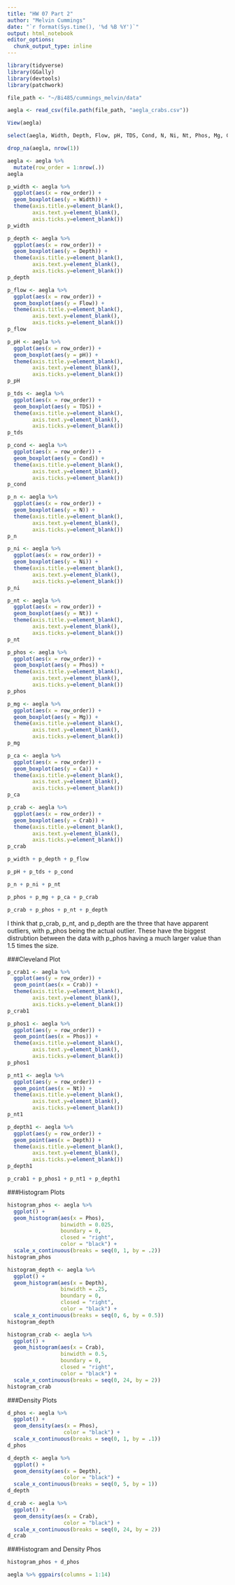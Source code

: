 ```yaml
---
title: "HW 07 Part 2"
author: "Melvin Cummings"
date: "`r format(Sys.time(), '%d %B %Y')`"
output: html_notebook
editor_options: 
  chunk_output_type: inline
---
```


```r
library(tidyverse)
library(GGally)
library(devtools)
library(patchwork)
```

```r
file_path <- "~/Bi485/cummings_melvin/data"

aegla <- read_csv(file.path(file_path, "aegla_crabs.csv"))

View(aegla)

```

```r
select(aegla, Width, Depth, Flow, pH, TDS, Cond, N, Ni, Nt, Phos, Mg, Ca, Crab)
```

```r
drop_na(aegla, nrow(1))
```

```r
aegla <- aegla %>%
  mutate(row_order = 1:nrow(.))
aegla
```

```r
p_width <- aegla %>%
  ggplot(aes(x = row_order)) +
  geom_boxplot(aes(y = Width)) +
  theme(axis.title.y=element_blank(),
        axis.text.y=element_blank(),
        axis.ticks.y=element_blank())
p_width
```
```r
p_depth <- aegla %>%
  ggplot(aes(x = row_order)) +
  geom_boxplot(aes(y = Depth)) +
  theme(axis.title.y=element_blank(),
        axis.text.y=element_blank(),
        axis.ticks.y=element_blank())
p_depth
```

```r
p_flow <- aegla %>%
  ggplot(aes(x = row_order)) +
  geom_boxplot(aes(y = Flow)) +
  theme(axis.title.y=element_blank(),
        axis.text.y=element_blank(),
        axis.ticks.y=element_blank())
p_flow
```

```r
p_pH <- aegla %>%
  ggplot(aes(x = row_order)) +
  geom_boxplot(aes(y = pH)) +
  theme(axis.title.y=element_blank(),
        axis.text.y=element_blank(),
        axis.ticks.y=element_blank())
p_pH
```

```r
p_tds <- aegla %>%
  ggplot(aes(x = row_order)) +
  geom_boxplot(aes(y = TDS)) +
  theme(axis.title.y=element_blank(),
        axis.text.y=element_blank(),
        axis.ticks.y=element_blank())
p_tds
```

```r
p_cond <- aegla %>%
  ggplot(aes(x = row_order)) +
  geom_boxplot(aes(y = Cond)) +
  theme(axis.title.y=element_blank(),
        axis.text.y=element_blank(),
        axis.ticks.y=element_blank())
p_cond
```

```r
p_n <- aegla %>%
  ggplot(aes(x = row_order)) +
  geom_boxplot(aes(y = N)) +
  theme(axis.title.y=element_blank(),
        axis.text.y=element_blank(),
        axis.ticks.y=element_blank())
p_n
```

```r
p_ni <- aegla %>%
  ggplot(aes(x = row_order)) +
  geom_boxplot(aes(y = Ni)) +
  theme(axis.title.y=element_blank(),
        axis.text.y=element_blank(),
        axis.ticks.y=element_blank())
p_ni
```

```r
p_nt <- aegla %>%
  ggplot(aes(x = row_order)) +
  geom_boxplot(aes(y = Nt)) +
  theme(axis.title.y=element_blank(),
        axis.text.y=element_blank(),
        axis.ticks.y=element_blank())
p_nt
```

```r
p_phos <- aegla %>%
  ggplot(aes(x = row_order)) +
  geom_boxplot(aes(y = Phos)) +
  theme(axis.title.y=element_blank(),
        axis.text.y=element_blank(),
        axis.ticks.y=element_blank())
p_phos
```

```r
p_mg <- aegla %>%
  ggplot(aes(x = row_order)) +
  geom_boxplot(aes(y = Mg)) +
  theme(axis.title.y=element_blank(),
        axis.text.y=element_blank(),
        axis.ticks.y=element_blank())
p_mg
```

```r
p_ca <- aegla %>%
  ggplot(aes(x = row_order)) +
  geom_boxplot(aes(y = Ca)) +
  theme(axis.title.y=element_blank(),
        axis.text.y=element_blank(),
        axis.ticks.y=element_blank())
p_ca
```

```r
p_crab <- aegla %>%
  ggplot(aes(x = row_order)) +
  geom_boxplot(aes(y = Crab)) +
  theme(axis.title.y=element_blank(),
        axis.text.y=element_blank(),
        axis.ticks.y=element_blank())
p_crab
```

```r
p_width + p_depth + p_flow
```

```r
p_pH + p_tds + p_cond
```

```r
p_n + p_ni + p_nt
```

```r
p_phos + p_mg + p_ca + p_crab 
```

```r
p_crab + p_phos + p_nt + p_depth
```

I think that p_crab, p_nt, and p_depth are the three that have apparent outliers, with p_phos being the actual outlier. These have the biggest distrubtion between the data with p_phos having a much larger value than 1.5 times the size.

###Cleveland Plot
```r
p_crab1 <- aegla %>%
  ggplot(aes(y = row_order)) +
  geom_point(aes(x = Crab)) +
  theme(axis.title.y=element_blank(),
        axis.text.y=element_blank(),
        axis.ticks.y=element_blank())
p_crab1
```

```r
p_phos1 <- aegla %>%
  ggplot(aes(y = row_order)) +
  geom_point(aes(x = Phos)) +
  theme(axis.title.y=element_blank(),
        axis.text.y=element_blank(),
        axis.ticks.y=element_blank())
p_phos1
```

```r
p_nt1 <- aegla %>%
  ggplot(aes(y = row_order)) +
  geom_point(aes(x = Nt)) +
  theme(axis.title.y=element_blank(),
        axis.text.y=element_blank(),
        axis.ticks.y=element_blank())
p_nt1
```

```r
p_depth1 <- aegla %>%
  ggplot(aes(y = row_order)) +
  geom_point(aes(x = Depth)) +
  theme(axis.title.y=element_blank(),
        axis.text.y=element_blank(),
        axis.ticks.y=element_blank())
p_depth1
```

```r
p_crab1 + p_phos1 + p_nt1 + p_depth1 
```

###Histogram Plots
```r
histogram_phos <- aegla %>%
  ggplot() +
  geom_histogram(aes(x = Phos),
                 binwidth = 0.025,
                 boundary = 0,
                 closed = "right",
                 color = "black") +
  scale_x_continuous(breaks = seq(0, 1, by = .2))
histogram_phos
```
```r
histogram_depth <- aegla %>%
  ggplot() +
  geom_histogram(aes(x = Depth),
                 binwidth = .25,
                 boundary = 0,
                 closed = "right",
                 color = "black") +
  scale_x_continuous(breaks = seq(0, 6, by = 0.5))
histogram_depth
```

```r
histogram_crab <- aegla %>%
  ggplot() +
  geom_histogram(aes(x = Crab),
                 binwidth = 0.5,
                 boundary = 0,
                 closed = "right",
                 color = "black") +
  scale_x_continuous(breaks = seq(0, 24, by = 2))
histogram_crab
```

###Density Plots
```r
d_phos <- aegla %>%
  ggplot() +
  geom_density(aes(x = Phos),
                  color = "black") +
  scale_x_continuous(breaks = seq(0, 1, by = .1))
d_phos
```

```r
d_depth <- aegla %>%
  ggplot() +
  geom_density(aes(x = Depth),
                  color = "black") +
  scale_x_continuous(breaks = seq(0, 5, by = 1))
d_depth
```

```r
d_crab <- aegla %>%
  ggplot() +
  geom_density(aes(x = Crab),
                  color = "black") +
  scale_x_continuous(breaks = seq(0, 24, by = 2))
d_crab
```

###Histogram and Density Phos
```r
histogram_phos + d_phos
```

```r
aegla %>% ggpairs(columns = 1:14)
```

